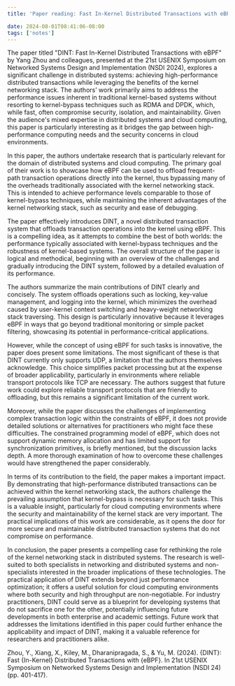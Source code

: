 ```yaml
---
title: 'Paper reading: Fast In-Kernel Distributed Transactions with eBPF'

date: 2024-08-01T08:41:06-08:00
tags: ['notes']
---
```


The paper titled "DINT: Fast In-Kernel Distributed Transactions with eBPF" by Yang Zhou and colleagues, presented at the 21st USENIX Symposium on Networked Systems Design and Implementation (NSDI 2024), explores a significant challenge in distributed systems: achieving high-performance distributed transactions while leveraging the benefits of the kernel networking stack. The authors’ work primarily aims to address the performance issues inherent in traditional kernel-based systems without resorting to kernel-bypass techniques such as RDMA and DPDK, which, while fast, often compromise security, isolation, and maintainability. Given the audience's mixed expertise in distributed systems and cloud computing, this paper is particularly interesting as it bridges the gap between high-performance computing needs and the security concerns in cloud environments. 

In this paper, the authors undertake research that is particularly relevant for the domain of distributed systems and cloud computing. The primary goal of their work is to showcase how eBPF can be used to offload frequent-path transaction operations directly into the kernel, thus bypassing many of the overheads traditionally associated with the kernel networking stack. This is intended to achieve performance levels comparable to those of kernel-bypass techniques, while maintaining the inherent advantages of the kernel networking stack, such as security and ease of debugging. 

The paper effectively introduces DINT, a novel distributed transaction system that offloads transaction operations into the kernel using eBPF. This is a compelling idea, as it attempts to combine the best of both worlds: the performance typically associated with kernel-bypass techniques and the robustness of kernel-based systems. The overall structure of the paper is logical and methodical, beginning with an overview of the challenges and gradually introducing the DINT system, followed by a detailed evaluation of its performance. 

The authors summarize the main contributions of DINT clearly and concisely. The system offloads operations such as locking, key-value management, and logging into the kernel, which minimizes the overhead caused by user-kernel context switching and heavy-weight networking stack traversing. This design is particularly innovative because it leverages eBPF in ways that go beyond traditional monitoring or simple packet filtering, showcasing its potential in performance-critical applications. 

However, while the concept of using eBPF for such tasks is innovative, the paper does present some limitations. The most significant of these is that DINT currently only supports UDP, a limitation that the authors themselves acknowledge. This choice simplifies packet processing but at the expense of broader applicability, particularly in environments where reliable transport protocols like TCP are necessary. The authors suggest that future work could explore reliable transport protocols that are friendly to offloading, but this remains a significant limitation of the current work. 

Moreover, while the paper discusses the challenges of implementing complex transaction logic within the constraints of eBPF, it does not provide detailed solutions or alternatives for practitioners who might face these difficulties. The constrained programming model of eBPF, which does not support dynamic memory allocation and has limited support for synchronization primitives, is briefly mentioned, but the discussion lacks depth. A more thorough examination of how to overcome these challenges would have strengthened the paper considerably. 

In terms of its contribution to the field, the paper makes a important impact. By demonstrating that high-performance distributed transactions can be achieved within the kernel networking stack, the authors challenge the prevailing assumption that kernel-bypass is necessary for such tasks. This is a valuable insight, particularly for cloud computing environments where the security and maintainability of the kernel stack are very important. The practical implications of this work are considerable, as it opens the door for more secure and maintainable distributed transaction systems that do not compromise on performance.  

In conclusion, the paper presents a compelling case for rethinking the role of the kernel networking stack in distributed systems. The research is well-suited to both specialists in networking and distributed systems and non-specialists interested in the broader implications of these technologies. The practical application of DINT extends beyond just performance optimization; it offers a useful solution for cloud computing environments where both security and high throughput are non-negotiable. For industry practitioners, DINT could serve as a blueprint for developing systems that do not sacrifice one for the other, potentially influencing future developments in both enterprise and academic settings. Future work that addresses the limitations identified in this paper could further enhance the applicability and impact of DINT, making it a valuable reference for researchers and practitioners alike. 

 

Zhou, Y., Xiang, X., Kiley, M., Dharanipragada, S., & Yu, M. (2024). {DINT}: Fast {In-Kernel} Distributed Transactions with {eBPF}. In 21st USENIX Symposium on Networked Systems Design and Implementation (NSDI 24) (pp. 401-417). 
